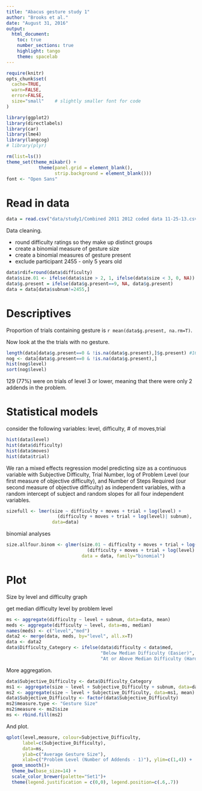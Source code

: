 ```yaml
---
title: "Abacus gesture study 1"
author: "Brooks et al."
date: "August 31, 2016"
output: 
  html_document:
    toc: true
    number_sections: true
    highlight: tango
    theme: spacelab
---
```


```r
require(knitr)
opts_chunk$set(
  cache=TRUE,
  warn=FALSE,
  error=FALSE,
  size="small"    # slightly smaller font for code
)
```

```r
library(ggplot2)
library(directlabels)
library(car)
library(lme4)
library(langcog)
# library(plyr)

rm(list=ls())
theme_set(theme_mikabr() +
            theme(panel.grid = element_blank(),
                  strip.background = element_blank()))
font <- "Open Sans"
```

# Read in data

```r
data = read.csv("data/study1/Combined 2011 2012 coded data 11-25-13.csv")
```

Data cleaning.

+ round difficulty ratings so they make up distinct groups
+ create a binomial measure of gesture size
+ create a binomial measures of gesture present
+ exclude participant 2455 - only 5 years old

```r
data$rdif=round(data$difficulty)
data$size.01 <- ifelse(data$size > 2, 1, ifelse(data$size < 3, 0, NA))
data$g.present = ifelse(data$g.present==9, NA, data$g.present)
data = data[data$subnum!=2455,]
```

# Descriptives

Proportion of trials containing gesture is `r mean(data$g.present, na.rm=T)`.

Now look at the the trials with no gesture.

```r
length(data[data$g.present==0 & !is.na(data$g.present),]$g.present) #168 trials
nog <- data[data$g.present==0 & !is.na(data$g.present),]
hist(nog$level)
sort(nog$level)
```

129 (77%) were on trials of level 3 or lower, meaning that there were only 2 addends in the problem. 

# Statistical models

consider the following variables: level, difficulty, # of moves,trial

```r
hist(data$level)
hist(data$difficulty)
hist(data$moves)
hist(data$trial)
```

We ran a mixed effects regression model predicting size as a continuous variable with Subjective Difficulty, Trial Number, log of Problem Level (our first measure of objective difficulty), and Number of Steps Required (our second measure of objective difficulty) as independent variables, with a random intercept of subject and random slopes for all four independent variables. 

```r
sizefull <- lmer(size ~ difficulty + moves + trial + log(level) + 
                   (difficulty + moves + trial + log(level)| subnum), 
                 data=data) 
```

binomial analyses

```r
size.allfour.binom <- glmer(size.01 ~ difficulty + moves + trial + log(level) + 
                              (difficulty + moves + trial + log(level)| subnum), 
                            data = data, family="binomial")
```

# Plot

Size by level and difficulty graph

get median difficulty level by problem level

```r
ms <- aggregate(difficulty ~ level + subnum, data=data, mean)
meds <- aggregate(difficulty ~ level, data=ms, median)
names(meds) <- c("level","med")
data2 <- merge(data, meds, by="level", all.x=T)
data <- data2
data$Difficulty_Category <- ifelse(data$difficulty < data$med, 
                                   "Below Median Difficulty (Easier)", 
                                   "At or Above Median Difficulty (Harder)")
```

More aggregation.

```r
data$Subjective_Difficulty <- data$Difficulty_Category
ms1 <- aggregate(size ~ level + Subjective_Difficulty + subnum, data=data, mean)
ms2 <- aggregate(size ~ level + Subjective_Difficulty, data=ms1, mean)
data$Subjective_Difficulty <- factor(data$Subjective_Difficulty)
ms2$measure.type <- "Gesture Size"
ms2$measure <- ms2$size
ms <- rbind.fill(ms2)
```

And plot.

```r
qplot(level,measure, colour=Subjective_Difficulty,
      label=c(Subjective_Difficulty),
      data=ms, 
      ylab=c("Average Gesture Size"), 
      xlab=c("Problem Level (Number of Addends - 1)"), ylim=c(1,4)) +
  geom_smooth()+
  theme_bw(base_size=14) +
  scale_color_brewer(palette="Set1")+
  theme(legend.justification = c(0,0), legend.position=c(.6,.7))
```

